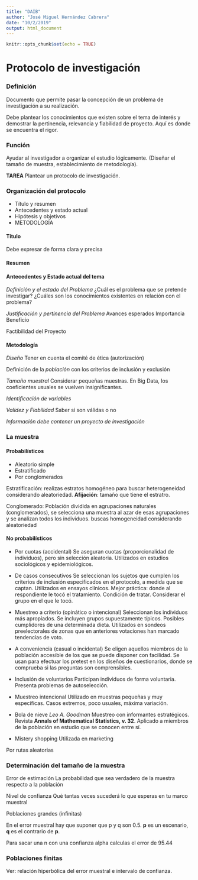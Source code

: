 ```yaml
---
title: "DAIB"
author: "José Miguel Hernández Cabrera"
date: "10/2/2019"
output: html_document
---
```


```r
knitr::opts_chunk$set(echo = TRUE)
```

# Protocolo de investigación

### Definición

Documento que permite pasar la concepción de un problema de investigación a su realización.

Debe plantear los conocimientos que existen sobre el tema de interés y demostrar la pertinencia, relevancia y fiabilidad de proyecto. Aquí es donde se encuentra el rigor.

### Función

Ayudar al investigador a organizar el estudio lógicamente. (Diseñar el tamaño de muestra, establecimiento de metodología).

**TAREA** Plantear un protocolo de investigación.

### Organización del protocolo

* Título y resumen
* Antecedentes y estado actual
* Hipótesis y objetivos
* METODOLOGÍA

#### Título

Debe expresar de forma clara y precisa

#### Resumen

#### Antecedentes y Estado actual del tema

*Definición y el estado del Problema*
¿Cuál es el problema que se pretende investigar?
¿Cuáles son los conocimientos existentes en relación con el problema?

*Justificación y pertinencia del Problema*
Avances esperados
Importancia
Beneficio

Factibilidad del Proyecto

#### Metodología

*Diseño*
Tener en cuenta el comité de ética (autorización)

Definición de la *población* con los criterios de inclusión y exclusión

*Tamaño muestral*
Considerar pequeñas muestras. En Big Data, los coeficientes usuales se vuelven insignificantes.

*Identificación de variables*

*Validez y Fiabilidad*
Saber si son válidas o no

*Información debe contener un proyecto de investigación*


### La muestra

#### Probabilísticos

* Aleatorio simple
* Estratificado
* Por conglomerados

Estratificación:  realizas estratos homogéneo para buscar heterogeneidad considerando aleatoriedad. 
**Afijación**: tamaño que tiene el estratro.

Conglomerado: Población dividida en agrupaciones naturales (conglomerados), se selecciona una muestra al azar de esas agrupaciones y se analizan todos los individuos. buscas homogeneidad considerando aleatoriedad

#### No probabilísticos

* Por cuotas (accidental)
Se aseguran cuotas (proporcionalidad de individuos), pero sin selección aleatoria. Utilizados en estudios sociológicos y epidemiológicos.

* De casos consecutivos
Se seleccionan los sujetos que cumplen los criterios de inclusión especificados en el protocolo, a medida que se captan. Utilizados en ensayos clínicos.
Mejor práctica: donde al respondiente le tocó el tratamiento. Condición de tratar. Considerar el grupo en el que le tocó.

* Muestreo a criterio (opinático o intencional)
Seleccionan los individuos más apropiados. 
Se incluyen grupos supuestamente típicos.
Posibles cumplidores de una determinada dieta.
Utilizados en sondeos preelectorales de zonas que en anteriores votaciones han marcado tendencias de voto.

* A conveniencia (casual o incidental)
Se eligen aquellos miembros de la población accesible de los que se puede disponer con facilidad.
Se usan para efectuar los pretest en los diseños de cuestionarios, donde se comprueba si las preguntas son comprensibles.

* Inclusión de voluntarios
Participan individuos de forma voluntaria. Presenta problemas de autoselección.

* Muestreo intencional
Utilizado en muestras pequeñas y muy específicas. Casos extremos, poco usuales, máxima variación.

* Bola de nieve
*Leo A. Goodman* Muestreo con informantes estratégicos. Revista **Annals of Mathematical Statistics, v. 32**. Aplicado a miembros de la población en estudio que se conocen entre sí.

* Mistery shopping
Utilizada en marketing

Por rutas aleatorias

### Determinación del tamaño de la muestra
Error de estimación 
La probabilidad que sea verdadero de la muestra respecto a la población

Nivel de confianza
Qué tantas veces sucederá lo que esperas en tu marco muestral

Poblaciones grandes (infinitas)

En el error muestral hay que suponer que p y q son 0.5. **p** es un escenario, **q** es el contrario de **p**.

Para sacar una n con una confianza alpha calculas el error de 95.44

### Poblaciones finitas

Ver: relación hiperbólica del error muestral e intervalo de confianza.


